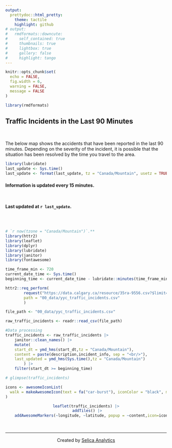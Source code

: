 ```yaml
---
output:
  prettydoc::html_pretty:
    theme: tactile
    highlight: github
# output: 
#   rmdformats::downcute:
#     self_contained: true
#     thumbnails: true
#     lightbox: true
#     gallery: false
#     highlight: tango
---
```

```r
knitr::opts_chunk$set(
  echo = FALSE, 
  fig.width = 6,
  warning = FALSE,
  message = FALSE
)
```


```r
library(rmdformats)
```



## Traffic Incidents in the Last 90 Minutes

<br>

The below map shows the accidents that have been reported in the last 90 minutes. Depending on the severity of the incident, it is possible that the situation has been resolved by the time you travel to the area.

```r
library(lubridate)
last_update <- Sys.time()
last_update <- format(last_update, tz = "Canada/Mountain", usetz = TRUE)
```

#### Information is updated every 15 minutes. 

<br>

**Last updated at `r last_update`.**

<br><br>



```r
# `r now(tzone = "Canada/Mountain")`.**
library(httr2)
library(leaflet)
library(dplyr)
library(lubridate)
library(janitor)
library(fontawesome)

time_frame_min <- 720
current_date_time <- Sys.time()
beginning_time <- current_date_time - lubridate::minutes(time_frame_min)

httr2::req_perform(
        request("https://data.calgary.ca/resource/35ra-9556.csv?$limit=10000000"),
        path = "00_data/yyc_traffic_incidents.csv"
        )

file_path <- "00_data/yyc_traffic_incidents.csv"

raw_traffic_incidents <- readr::read_csv(file_path)

#Data processing
traffic_incidents <- raw_traffic_incidents |>
    janitor::clean_names() |>
    mutate(
    start_dt = ymd_hms(start_dt,tz = "Canada/Mountain"),
    content = paste(description,incident_info, sep = "<br/>"),
    last_updated = ymd_hms(Sys.time(),tz = "Canada/Mountain")
        ) |>
    filter(start_dt >= beginning_time)

# glimpse(traffic_incidents)

icons <- awesomeIconList(
  walk = makeAwesomeIcon(text = fa("car-burst"), iconColor = "black", markerColor = "red")
)


```


<center>

```r
leaflet(traffic_incidents) |>
 addTiles() |>
    addAwesomeMarkers(~longitude, ~latitude, popup = ~content,icon=icons)
```



</center>



<br>

<hr />
<p style="text-align: center;">Created by <a href="https://selica.ca">Selica Analytics</a></p>

<!-- Add icon library -->
<link rel="stylesheet" href="https://cdnjs.cloudflare.com/ajax/libs/font-awesome/4.7.0/css/font-awesome.min.css">

<!-- Add font awesome icons -->
<p style="text-align: center;">
    <a href="https://www.linkedin.com/company/selica-analytics/" class="fa fa-linkedin"></a>
</p>

&nbsp;